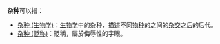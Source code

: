 '''杂种'''可以指：
* [[杂种_(生物学)|杂种 (生物学)]]：[[生物学|生物学]]中的杂种，描述不同[[物种|物种]]的之间的[[杂交|杂交]]之后的后代。
* [[杂种_(贬称)|杂种 (贬称)]]：貶稱，屬於侮辱性的字眼。

{{disambig|Cat=二字消歧義}}